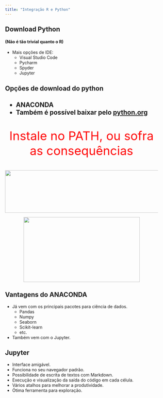 ```yaml
---
title: "Integração R e Python"
---
```


<section>
<h2>Download Python</h2>
<h4>(Não é tão trivial quanto o R)</h4>

- Mais opções de IDE:
    - Visual Studio Code
    - Pycharm
    - Spyder
    - Jupyter

</section>

<section>

<h2>Opções de download do python<h2>
- ANACONDA
- Também é possível baixar pelo <a href="https://python.org">python.org</a>

</section>

<section>

<p style="color: red; font-size: 40px; text-align: center">Instale no PATH, ou sofra as consequências</p>

<img src="src/python_basico/pipFail.png" style="display: block; margin-left: auto; margin-right: auto; width: 800px; height: 140px"/>

<img src="https://i.kym-cdn.com/entries/icons/mobile/000/040/642/terrifiednootnoot.jpg" style="display: block; margin-left: auto; margin-right: auto; width: 383px; height: 214px"/>

</section>

<section>

<h2>Vantagens do ANACONDA</h2>

- Já vem com os principais pacotes para ciência de dados.
    - Pandas
    - Numpy
    - Seaborn
    - Scikit-learn
    - etc.
- Também vem com o Jupyter.

</section>

<section>

<h2>Jupyter</h2>

- Interface amigável.
- Funciona no seu navegador padrão.
- Possibilidade de escrita de textos com Markdown.
- Execução e visualização da saída do código em cada célula.
- Vários atalhos para melhorar a produtividade.
- Ótima ferramenta para exploração.

</section>

<section data-background-image="src/python_basico/Jupyter.jpeg" data-background-size="contain">
</section>

<section data-background-iframe="http://localhost:8000/capitulos/python_basico/jupyter_demo.html">

</section>
